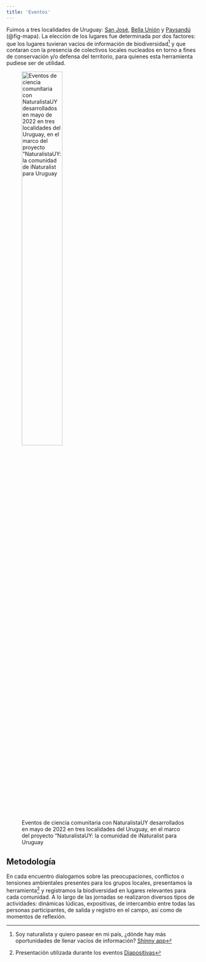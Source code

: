 ```yaml
---
title: 'Eventos'
---
```


Fuimos a tres localidades de Uruguay: [San José](/san_jose), [Bella Unión](/bella_union) y [Paysandú](/paysandu) (@fig-mapa). La elección de los lugares fue determinada por dos factores: que los lugares tuvieran vacíos de información de biodiversidad[^1] y que contaran con la presencia de colectivos locales nucleados en torno a fines de conservación y/o defensa del territorio, para quienes esta herramienta pudiese ser de utilidad.

![Eventos de ciencia comunitaria con NaturalistaUY desarrollados en mayo de 2022 en tres localidades del Uruguay, en el marco del proyecto "NaturalistaUY: la comunidad de iNaturalist para Uruguay](images/mapa.png){width=50% fig-align="left" .lightbox #fig-mapa}

## Metodología

En cada encuentro dialogamos sobre las preocupaciones, conflictos o tensiones ambientales presentes para los grupos locales, presentamos la herramienta[^2] y registramos la biodiversidad en lugares relevantes para cada comunidad. A lo largo de las jornadas se realizaron diversos tipos de actividades: dinámicas lúdicas, expositivas, de intercambio entre todas las personas participantes, de salida y registro en el campo, así como de momentos de reflexión. 


[^1]: Soy naturalista y quiero pasear en mi país, ¿dónde hay más oportunidades de llenar vacíos de información? [Shinny app](https://bienflorencia.shinyapps.io/iNatUy_priority_map/)

[^2]: Presentación utilizada durante los eventos [Diapositivas](https://docs.google.com/presentation/d/1ENxh9mg-8QpiddP4A3kXZSYC8R_5dMWiMvOdsbMV2j0/edit?usp=sharing)